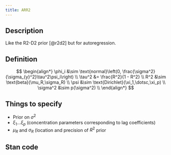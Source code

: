 ```yaml
---
title: ARR2
---
```


## Description

Like the R2-D2 prior [@r2d2] but for autoregression.

## Definition

$$
\begin{align*}
\phi_i &\sim \text{normal}\left(0, \frac{\sigma^2}{\sigma_{y}^2}\tau^2\psi_i\right) \\
\tau^2 &= \frac{R^2}{1 - R^2} \\
R^2 &\sim \text{beta}(\mu_R,\sigma_R) \\ 
\psi &\sim \text{Dirichlet}(\xi_1,\dotsc,\xi_p) \\
\sigma^2 &\sim p(\sigma^2) \\
\end{align*}
$$

## Things to specify

- Prior on $\sigma^2$
- $\xi_1 \dotsc \xi_p$ (concentration parameters corresponding to lag coefficients)
- $\mu_R$ and $\sigma_R$ (location and precision of $R^2$ prior

## Stan code

```.stan
```
